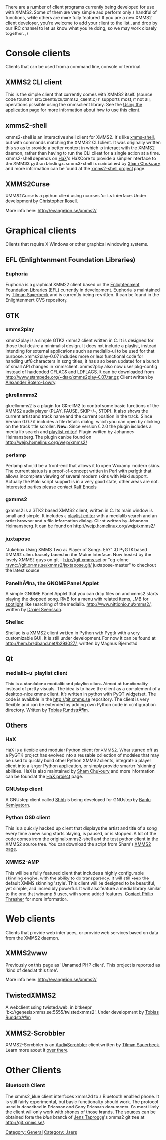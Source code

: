 {{Navbar}}

There are a number of client programs currently being developed for use with XMMS2. Some of them are very simple and perform only a handful of functions, while others are more fully featured. If you are a new XMMS2 client developer, you're welcome to add your client to the list.. and drop by our IRC channel to let us know what you're doing, so we may work closely together. ;)

= Console clients =
Clients that can be used from a command line, console or terminal.

== XMMS2 CLI client ==

This is the simple client that currently comes with XMMS2 itself. (source code found in src/clients/cli/xmms2_client.c) It supports most, if not all, operations possible using the xmmsclient library. See the [[Using the application]] page for more information about how to use this client.

== xmms2-shell ==

xmms2-shell is an interactive shell client for XMMS2. It's like [http://freshmeat.net/projects/xmms-shell/ xmms-shell], but with commands matching the XMMS2 CLI client. It was originally written this so as to provide a better context in which to interact with the XMMS2 daemon, rather than having to run the CLI client for a single action at a time. xmms2-shell depends on [[XMMS2_Clients#HaX | HaX]]'s HaXCore to provide a simpler interface to the XMMS2 python bindings. xmms2-shell is maintained by [[Sham Chukoury]] and more information can be found at the [http://eleusis.f2o.org/projects/xmms2/shell/ xmms2-shell project] page.

== XMMS2Curse ==

XMMS2Curse is a python client using ncurses for its interface. Under development by [[Christopher Rosell]].

More info here: http://evangelion.se/xmms2/

= Graphical clients =
Clients that require X Windows or other graphical windowing systems.

== EFL (Enlightenment Foundation Libraries) ==
=== Euphoria ===

Euphoria is a graphical XMMS2 client based on the [http://enlightenment.org Enlightenment Foundation Libraries] (EFL) currently in development. Euphoria is maintained by [[Tilman Sauerbeck]] and is currently being rewritten. It can be found in the Enlightenment CVS repository.

== GTK ==
=== xmms2play ===

xmms2play is a simple GTK2 xmms2 client written in C. It is designed for those that desire a minimalist design. It does not include a playlist, instead intending for external applications such as medialib-ui to be used for that purpose. xmms2play-0.07 includes more or less functional code for handling utf8 characters in song titles, it has also been updated for a bunch of small API changes in xmmsclient. xmms2play also now uses pkg-config instead of hardcoded CFLAGS and LDFLAGS. It can be downloaded from http://www.stampede.org/~drax/xmms2play-0.07.tar.gz Client written by [[Alexander Botero-Lowry]].

=== gkrellxmms2 ===

gkrellxmms2 is a plugin for GKrellM2 to control some basic functions of the XMMS2 audio player (PLAY, PAUSE, SKIP+/-, STOP). It also shows the current artist and track name and the current position in the track. Since Version 0.0.7 it includes a file details dialog, which you can open by clicking on the track title scroller. '''New:''' Since version 0.2.0 the plugin includes a media lib search and [http://wejp.homelinux.org/wejp/xmms2/pledit.png playlist editor]!
Plugin written by Johannes Heimansberg.
The plugin can be found on http://wejp.homelinux.org/wejp/xmms2/

=== perlamp ===

Perlamp should be a front-end that allows it to open Wxxamp modern skins. 
The current status is a proof-of-concept written in Perl with perlgtk that allows incomplete viewing of several modern skins with Maki support.
Actually the Maki script support is in a very good state, other areas are not.
Interested parties please contact [[Ralf Engels]]

=== gxmms2 ===

gxmms2 is a GTK2 based XMMS2 client, written in C. Its main window is small and simple. It includes a [http://wejp.homelinux.org/wejp/xmms2/pledit.png playlist editor] with a medialib search and an artist browser and a file information dialog.
Client written by Johannes Heimansberg.
It can be found on http://wejp.homelinux.org/wejp/xmms2/

===juxtapose===

"Jukebox Using XMMS Two as Player of Songs.  Eh?" :D  PyGTK based XMMS2 client loosely based on the Muine interface.  Now hosted by the lovely XMMS2 guys on git - http://git.xmms.se/ or "cg-clone rsync://git.xmms.se/xmms2/juxtapose.git/ juxtapose-master" to checkout the latest source

=== PanelhÃ¶na, the GNOME Panel Applet ===
A simple GNOME Panel Applet that you can drop files on and xmms2 starts playing the dropped song. RMB for a menu with related items, LMB for [http://www.apple.com/macosx/features/spotlight/ spotlight] like searching of the medialib. http://www.nittionio.nu/xmms2/, written by [[Daniel Svensson]].

=== Shellac ===
Shellac is a XMMS2 client written in Python with Pygtk with a very customizable GUI.
It is still under development.
For now it can be found at http://hem.bredband.net/b298027/, written by Magnus Bjernstad

== Qt ==
=== medialib-ui playlist client ===

This is a standalone medialib and playlist client. Aimed at functionality instead of pretty visuals. The idea is to have the client as a complement of a desktop-nice xmms client. It's written in python with PyQT widgetset. The code is available in the http://git.xmms.se repository. The client is very flexible and can be extended by adding own Python code in configuration directory. Written by [[Tobias RundstrÃ¶m]].

== Others ==
=== HaX ===

HaX is a flexible and modular Python client for XMMS2. What started off as a PyGTK project has evolved into a reusable collection of modules that may be used to quickly build other Python XMMS2 clients, integrate a player client into a larger Python application, or simply provide smarter 'skinning' abilities. HaX is also maintained by [[Sham Chukoury]] and more information can be found at the [http://eleusis.f2o.org/projects/xmms2/hax/ HaX project] page.

=== GNUstep client ===

A GNUstep client called [http://home.gna.org/garma/shhh/ Shhh] is being developed for GNUstep by [[Banlu Kemiyatorn]].

=== Python OSD client ===

This is a quickly hacked up client that displays the artist and title of a song every time a new song starts playing, is paused, or is stopped. A lot of the code comes from the original xmms2-shell and the test python client in the XMMS2 source tree. You can download the script from Sham's [http://eleusis.f2o.org/projects/xmms2/ XMMS2 page].

=== XMMS2-AMP ===

This will be a fully featured client that includes a highly configurable skinning engine, with the ability to do transparency. It will still keep the default XMMS skinning 'style'. This client will be designed to be beautiful, yet simple, and incredibly powerful. It will also feature a media library similar to the one that winamp 5 uses, with some added features. [mailto:philipthrasher@gmail.com Contact Philip Thrasher] for more information.

= Web clients =
Clients that provide web interfaces, or provide web services based on data from the XMMS2 daemon.

== XMMS2www ==
Previously on this page as 'Unnamed PHP client'. This project is reported as 'kind of dead at this time'.

More info here: http://evangelion.se/xmms2/

== TwistedXMMS2 ==
A webclient using twisted.web. in bitkeepr 'bk://genesis.xmms.se:5555/twistedxmms2'. Under development by [[Tobias RundstrÃ¶m]]

== XMMS2-Scrobbler ==

XMMS2-Scrobbler is an [http://www.audioscrobbler.com/ AudioScrobbler] client written by [[Tilman Sauerbeck]]. Learn more about it [http://code-monkey.de/projects/xmms2-scrobbler.html over there].

= Other Clients =

=== Bluetooth Client ===

The xmms2_blue client interfaces xmms2d to a Bluetooth enabled phone.  It is still fairly experimental, but basic functionality should work.  The protocol used is described in Ericsson and Sony Ericsson documents.  So most likely the client will only work with phones of those brands.
The sources can be obtained form the ''blue'' branch of [mailto:jlt_xmms2@shamrock.dyndns.org Jens Taprogge]'s xmms2 git tree at [http://git.xmms.se/ http://git.xmms.se/].


[[Category: General]]
[[Category: Users]]